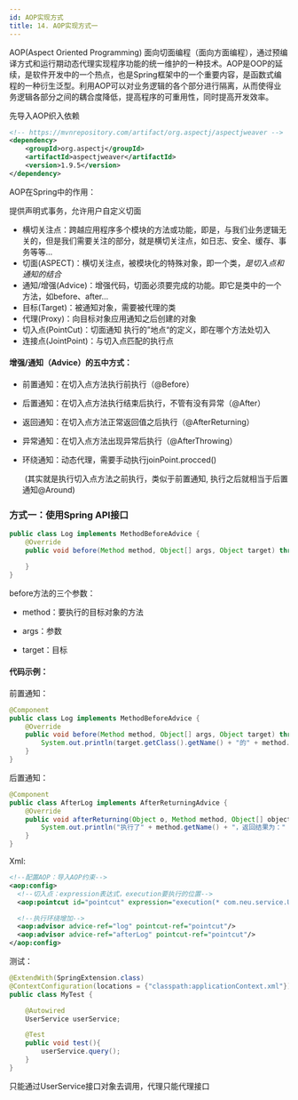 ```yaml
---
id: AOP实现方式
title: 14. AOP实现方式一
---
```


AOP(Aspect Oriented Programming) 面向切面编程（面向方面编程），通过预编译方式和运行期动态代理实现程序功能的统一维护的一种技术。AOP是OOP的延续，是软件开发中的一个热点，也是Spring框架中的一个重要内容，是函数式编程的一种衍生泛型。利用AOP可以对业务逻辑的各个部分进行隔离，从而使得业务逻辑各部分之间的耦合度降低，提高程序的可重用性，同时提高开发效率。



先导入AOP织入依赖

```xml
<!-- https://mvnrepository.com/artifact/org.aspectj/aspectjweaver -->
<dependency>
    <groupId>org.aspectj</groupId>
    <artifactId>aspectjweaver</artifactId>
    <version>1.9.5</version>
</dependency>
```



AOP在Spring中的作用：

提供声明式事务，允许用户自定义切面

- 横切关注点：跨越应用程序多个模块的方法或功能，即是，与我们业务逻辑无关的，但是我们需要关注的部分，就是横切关注点，如日志、安全、缓存、事务等等...
- 切面(ASPECT)：横切关注点，被模块化的特殊对象，即一个类，*是切入点和通知的结合*
- 通知/增强(Advice)：增强代码，切面必须要完成的功能。即它是类中的一个方法，如before、after...
- 目标(Target)：被通知对象，需要被代理的类
- 代理(Proxy)：向目标对象应用通知之后创建的对象
- 切入点(PointCut)：切面通知 执行的”地点“的定义，即在哪个方法处切入
- 连接点(JointPoint)：与切入点匹配的执行点



#### 增强/通知（Advice）的五中方式：

- 前置通知：在切入点方法执行前执行（@Before）

- 后置通知：在切入点方法执行结束后执行，不管有没有异常（@After）

- 返回通知：在切入点方法正常返回值之后执行（@AfterReturning）

- 异常通知：在切入点方法出现异常后执行（@AfterThrowing）

- 环绕通知：动态代理，需要手动执行joinPoint.procced()

  ​	(其实就是执行切入点方法之前执行，类似于前置通知, 执行之后就相当于后置通知@Around)





### 方式一：使用Spring API接口

```java
public class Log implements MethodBeforeAdvice {
    @Override
    public void before(Method method, Object[] args, Object target) throws Throwable {

    }
}
```

before方法的三个参数：

- method：要执行的目标对象的方法

- args：参数

- target：目标



#### 代码示例：

前置通知：

```java
@Component
public class Log implements MethodBeforeAdvice {
    @Override
    public void before(Method method, Object[] args, Object target) throws Throwable {
        System.out.println(target.getClass().getName() + "的" + method.getName() + "被执行了");
    }
}
```

后置通知：

```java
@Component
public class AfterLog implements AfterReturningAdvice {
    @Override
    public void afterReturning(Object o, Method method, Object[] objects, Object o1) throws Throwable {
        System.out.println("执行了" + method.getName() + "，返回结果为：" + o);
    }
}
```

Xml:

```xml
<!--配置AOP：导入AOP约束-->
<aop:config>
  <!--切入点：expression表达式，execution要执行的位置-->
  <aop:pointcut id="pointcut" expression="execution(* com.neu.service.UserServiceImpl.*(..))"/>

  <!--执行环绕增加-->
  <aop:advisor advice-ref="log" pointcut-ref="pointcut"/>
  <aop:advisor advice-ref="afterLog" pointcut-ref="pointcut"/>
</aop:config>
```



测试：

```java
@ExtendWith(SpringExtension.class)
@ContextConfiguration(locations = {"classpath:applicationContext.xml"})
public class MyTest {

    @Autowired
    UserService userService;

    @Test
    public void test(){
        userService.query();
    }
}
```

只能通过UserService接口对象去调用，代理只能代理接口
